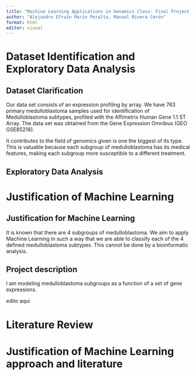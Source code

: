 ```yaml
---
title: "Machine Learning Applications in Genomics Class: Final Project Guide and Questionnaire"
author: "Alejandro Efraín Marín Peralta, Manuel Rivera Cerón"
format: html
editor: visual
---
```


# Dataset Identification and Exploratory Data Analysis

## Dataset Clarification

Our data set consists of an expression profiling by array. We have 763 primary medulloblastoma samples used for identification of Medulloblastoma subtypes, profiled with the Affimetrix Human Gene 1.1 ST Array. The data set was obtained from the Gene Expression Omnibus (GEO GSE85218).

It contributes to the field of genomics given is one the biggest of its type. This is valuable because each subgroup of medulloblastoma has its medical features, making each subgroup more susceptible to a different treatment.

## Exploratory Data Analysis

# Justification of Machine Learning

## Justification for Machine Learning

It is known that there are 4 subgroups of medulloblastoma. We aim to apply Machine Learning in such a way that we are able to classify each of the 4 defined medulloblastoma subtypes. This cannot be done by a bioinformatic analysis.

## Project description

I am modeling medulloblastoma subgroups as a function of a set of gene expressions.

edito aqui

# Literature Review

# Justification of Machine Learning approach and literature
